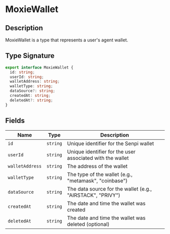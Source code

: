 # MoxieWallet

## Description

MoxieWallet is a type that represents a user's agent wallet.

## Type Signature

```ts
export interface MoxieWallet {
  id: string;
  userId: string;
  walletAddress: string;
  walletType: string;
  dataSource?: string;
  createdAt: string;
  deletedAt?: string;
}
```

## Fields

| Name            | Type     | Description                                                |
| --------------- | -------- | ---------------------------------------------------------- |
| `id`            | `string` | Unique identifier for the Senpi wallet                     |
| `userId`        | `string` | Unique identifier for the user associated with the wallet  |
| `walletAddress` | `string` | The address of the wallet                                  |
| `walletType`    | `string` | The type of the wallet (e.g., "metamask", "coinbase")      |
| `dataSource`    | `string` | The data source for the wallet (e.g., "AIRSTACK", "PRIVY") |
| `createdAt`     | `string` | The date and time the wallet was created                   |
| `deletedAt`     | `string` | The date and time the wallet was deleted (optional)        |
